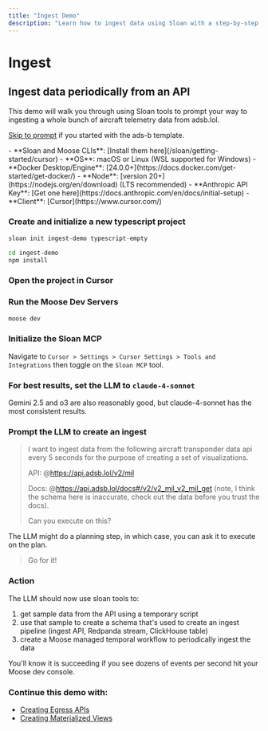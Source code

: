 ```yaml
---
title: "Ingest Demo"
description: "Learn how to ingest data using Sloan with a step-by-step TypeScript example"
---
```




# Ingest

## Ingest data periodically from an API

This demo will walk you through using Sloan tools to prompt your way to ingesting a whole bunch of aircraft telemetry data from adsb.lol.

[Skip to prompt](#prompt-the-llm-to-create-an-ingest) if you started with the ads-b template.

<Callout type="info" title="Prerequisites">
- **Sloan and Moose CLIs**: [Install them here](/sloan/getting-started/cursor)
- **OS**: macOS or Linux (WSL supported for Windows)
- **Docker Desktop/Engine**: [24.0.0+](https://docs.docker.com/get-started/get-docker/)
- **Node**: [version 20+](https://nodejs.org/en/download) (LTS recommended)
- **Anthropic API Key**: [Get one here](https://docs.anthropic.com/en/docs/initial-setup)
- **Client**: [Cursor](https://www.cursor.com/) 
</Callout>

<Steps>

### Create and initialize a new typescript project

```bash filename="Terminal" copy
sloan init ingest-demo typescript-empty
```

```bash filename="Terminal" copy
cd ingest-demo
npm install
```

### Open the project in Cursor

### Run the Moose Dev Servers

```bash filename="Terminal" copy
moose dev 
```

### Initialize the Sloan MCP

Navigate to `Cursor > Settings > Cursor Settings > Tools and Integrations` then toggle on the `Sloan MCP` tool.

### For best results, set the LLM to `claude-4-sonnet`

Gemini 2.5 and o3 are also reasonably good, but claude-4-sonnet has the most consistent results.

### Prompt the LLM to create an ingest

> I want to ingest data from the following aircraft transponder data api every 5 seconds for the purpose of creating a set of visualizations.
> 
> API: @https://api.adsb.lol/v2/mil 
>
> Docs: @https://api.adsb.lol/docs#/v2/v2_mil_v2_mil_get (note, I think the schema here is inaccurate, check out the data before you trust the docs).
> 
> Can you execute on this?

The LLM might do a planning step, in which case, you can ask it to execute on the plan.

> Go for it!

### Action

The LLM should now use sloan tools to:
1. get sample data from the API using a temporary script
2. use that sample to create a schema that's used to create an ingest pipeline (ingest API, Redpanda stream, ClickHouse table)
3. create a Moose managed temporal workflow to periodically ingest the data

You'll know it is succeeding if you see dozens of events per second hit your Moose dev console.

### Continue this demo with:

* [Creating Egress APIs](/sloan/demos/egress)
* [Creating Materialized Views](/sloan/demos/mvs)

</Steps>